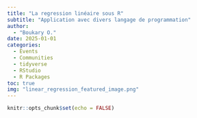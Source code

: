 ```yaml
---
title: "La regression linéaire sous R"
subtitle: "Application avec divers langage de programmation"
author: 
  - "Boukary O."
date: 2025-01-01
categories:
  - Events
  - Communities
  - tidyverse
  - RStudio
  - R Packages
toc: true  
img: "linear_regression_featured_image.png"
---
```


```r
knitr::opts_chunk$set(echo = FALSE)
```